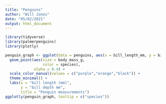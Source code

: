 ```yaml
---
title: "Penguins"
author: "Will Jones"
date: "05/02/2021"
output: html_document
---
```


```r
library(tidyverse)
library(palmerpenguins)
library(plotly)

```


```r
penguin_graph <- ggplot(data = penguins, aes(x = bill_length_mm, y = bill_depth_mm)) +
  geom_point(aes(size = body_mass_g, 
                 color = species),
             alpha = 0.4) +
  scale_color_manual(values = c("purple","orange","black")) +
  theme_minimal() +
  labs(x = "bill length (mm)",
       y = "bill depth mm",
       title = "Penguin measurements")
ggplotly(penguin_graph, tooltip = c("species"))
```

